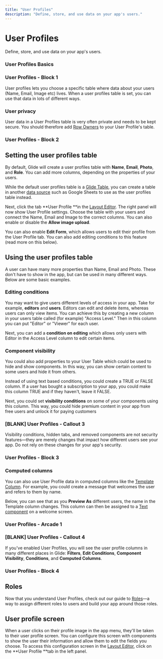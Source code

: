 ```yaml
---
title: "User Profiles"
description: "Define, store, and use data on your app's users."
---
```


# User Profiles

Define, store, and use data on your app's users.

### User Profiles Basics

### User Profiles - Block 1

User profiles lets you choose a specific table where data about your users (Name, Email, Image etc) lives. When a user profiles table is set, you can use that data in lots of different ways.

### User privacy

User data in a User Profiles table is very often private and needs to be kept secure. You should therefore add [Row Owners](/row-owners) to your User Profile's table.



### User Profiles - Block 2

## Setting the user profiles table

By default, Glide will create a user profiles table with **Name**, **Email**, **Photo**, and **Role**. You can add more columns, depending on the properties of your users.

While the default user profiles table is a [Glide Table](/essentials/data-sources/glide-tables), you can create a table in another [data source](/essentials/data-sources) such as Google Sheets to use as the user profiles table instead.

Next, click the tab **User Profile **in the [Layout Editor](/getting-started/intro-to-layout). The right panel will now show User Profile settings. Choose the table with your users and connect the Name, Email and Image to the correct columns. You can also enable or disable the **Allow image upload**.

You can also enable **Edit Form**, which allows users to edit their profile from the User Profile tab. You can also add editing conditions to this feature (read more on this below).

## Using the user profiles table

A user can have many more properties than Name, Email and Photo. These don't have to show in the app, but can be used in many different ways. Below are some basic examples.

### Editing conditions

You may want to give users different levels of access in your app. Take for example, **editors** and **users**. Editors can edit and delete items, whereas users can only view items. You can achieve this by creating a new column in your users table called (for example) "Access Level." Then in this column you can put "Editor" or "Viewer" for each user.

Next, you can add a **condition on editing** which allows only users with Editor in the Access Level column to edit certain items.

### Component visibility

You could also add properties to your User Table which could be used to hide and show components. In this way, you can show certain content to some users and hide it from others.

Instead of using text based conditions, you could create a TRUE or FALSE column. If a user has bought a subscription to your app, you could make this column TRUE and if they haven't, leave it FALSE.

Next, you could set **visibility conditions** on some of your components using this column. This way, you could hide premium content in your app from free users and unlock it for paying customers

### [BLANK] User Profiles - Callout 3

Visibility conditions, hidden tabs, and removed components are not security features—they are merely changes that impact how different users see your app. Do not rely on these changes for your app's security.

### User Profiles - Block 3

### Computed columns

You can also use User Profile data in computed columns like the [Template Column](/automation/computed-columns/template-column). For example, you could create a message that welcomes the user and refers to them by name.

Below, you can see that as you **Preview As** different users, the name in the Template column changes. This column can then be assigned to a [Text component](/essentials/components/text) on a welcome screen.



### User Profiles - Arcade 1

### [BLANK] User Profiles - Callout 4

If you've enabled User Profiles, you will see the user profile columns in many different places in Glide: **Filters**, **Edit Conditions**, **Component Visibility**, **Conditions**, and **Computed Columns**.

### User Profiles - Block 4

## Roles

Now that you understand User Profiles, check out our guide to [Roles](/roles)—a way to assign different roles to users and build your app around those roles.

## User profile screen

When a user clicks on their profile image in the app menu, they'll be taken to their user profile screen. You can configure this screen with components to show the user their information and allow them to edit the fields you choose. To access this configuration screen in the [Layout Editor](/getting-started/intro-to-layout), click on the **User Profile **tab in the left panel.




